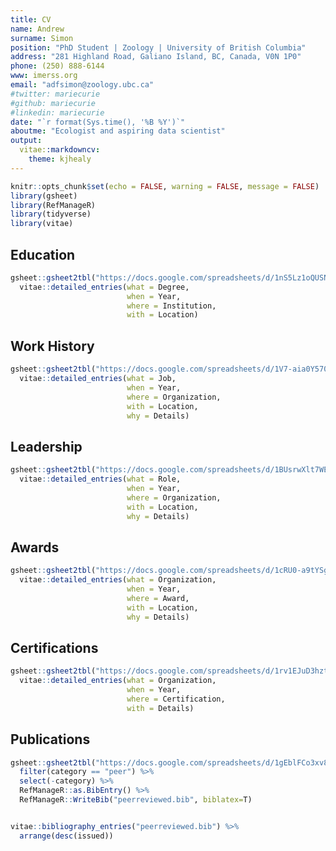 ```yaml
---
title: CV
name: Andrew
surname: Simon
position: "PhD Student | Zoology | University of British Columbia"
address: "281 Highland Road, Galiano Island, BC, Canada, V0N 1P0"
phone: (250) 888-6144
www: imerss.org
email: "adfsimon@zoology.ubc.ca"
#twitter: mariecurie
#github: mariecurie
#linkedin: mariecurie
date: "`r format(Sys.time(), '%B %Y')`"
aboutme: "Ecologist and aspiring data scientist"
output: 
  vitae::markdowncv:
    theme: kjhealy
---
```


```r
knitr::opts_chunk$set(echo = FALSE, warning = FALSE, message = FALSE)
library(gsheet)
library(RefManageR)
library(tidyverse)
library(vitae)
```

## Education

```r

gsheet::gsheet2tbl("https://docs.google.com/spreadsheets/d/1nS5Lz1oQUSNLmF-RXKzcNAE_piFYgA0vp_iKF5LtRLE/edit?usp=sharing", sheet="Education") %>%
  vitae::detailed_entries(what = Degree,
                          when = Year,
                          where = Institution, 
                          with = Location)
```

## Work History

```r

gsheet::gsheet2tbl("https://docs.google.com/spreadsheets/d/1V7-aia0Y570R5dJ9iTQdEQZ46J-4isaHOzo83mpl1HA/edit?usp=sharing", sheet="Work") %>%
  vitae::detailed_entries(what = Job,
                          when = Year,
                          where = Organization, 
                          with = Location,
                          why = Details)

```

## Leadership

```r

gsheet::gsheet2tbl("https://docs.google.com/spreadsheets/d/1BUsrwXlt7WECMqla4BlSwk58_lVHXx1n50sylvCrM1Q/edit?usp=sharing", sheet="Leadership") %>%
  vitae::detailed_entries(what = Role,
                          when = Year,
                          where = Organization, 
                          with = Location,
                          why = Details)

```

## Awards

```r

gsheet::gsheet2tbl("https://docs.google.com/spreadsheets/d/1cRU0-a9tYSgKipazUV_FHOPgqiqhK8ikZ_OFB1CE3vU/edit?usp=sharing", sheet="Awards") %>%
  vitae::detailed_entries(what = Organization,
                          when = Year,
                          where = Award, 
                          with = Location,
                          why = Details)

```

## Certifications

```r

gsheet::gsheet2tbl("https://docs.google.com/spreadsheets/d/1rv1EJuD3hzt2SzbeSOUkmiJ3llaK3cMYGAx8LuEpsn8/edit?usp=sharing", sheet="Certifications") %>%
  vitae::detailed_entries(what = Organization,
                          when = Year,
                          where = Certification, 
                          with = Details)

```

## Publications

```r
gsheet::gsheet2tbl("https://docs.google.com/spreadsheets/d/1gEblFCo3xv83kw7G_JFSi5Cy9sKZCCHPBdCrUJxLvI4/edit?usp=sharing", sheet="Publications") %>%
  filter(category == "peer") %>%
  select(-category) %>%
  RefManageR::as.BibEntry() %>%
  RefManageR::WriteBib("peerreviewed.bib", biblatex=T)


vitae::bibliography_entries("peerreviewed.bib") %>%
  arrange(desc(issued))
```
